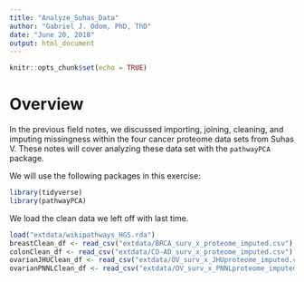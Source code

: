 ```yaml
---
title: "Analyze_Suhas_Data"
author: "Gabriel J. Odom, PhD, ThD"
date: "June 20, 2018"
output: html_document
---
```


```r
knitr::opts_chunk$set(echo = TRUE)
```

# Overview
In the previous field notes, we discussed importing, joining, cleaning, and imputing missingness within the four cancer proteome data sets from Suhas V. These notes will cover analyzing these data set with the `pathwayPCA` package.

We will use the following packages in this exercise:
```r
library(tidyverse)
library(pathwayPCA)
```

We load the clean data we left off with last time.
```r
load("extdata/wikipathways_HGS.rda")
breastClean_df <- read_csv("extdata/BRCA_surv_x_proteome_imputed.csv")
colonClean_df <- read_csv("extdata/CO-AD_surv_x_proteome_imputed.csv")
ovarianJHUClean_df <- read_csv("extdata/OV_surv_x_JHUproteome_imputed.csv")
ovarianPNNLClean_df <- read_csv("extdata/OV_surv_x_PNNLproteome_imputed.csv")
```
